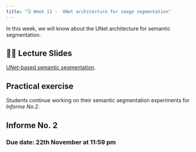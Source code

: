 ```yaml
---
title: "🗓️ Week 13 -  UNet architecture for image segmentation"
---
```


In this  week, we will know about the UNet architecture for semantic segmentation.


## 👨‍🏫 Lecture Slides 

[UNet-based semantic segmentation](slides.qmd).

##  Practical exercise

Students continue working on their semantic segmentation experiments for  *Informe No.2*.

##  Informe No. 2
### Due date: 22th November at 11:59 pm





